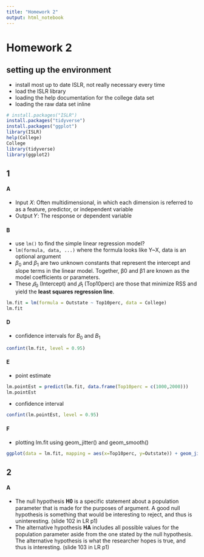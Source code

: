 ```yaml
---
title: "Homework 2"
output: html_notebook
---
```


# Homework 2

## setting up the environment 
- install most up to date ISLR, not really necessary every time
- load the ISLR library
- loading the help documentation for the college data set
- loading the raw data set inline
```r
# install.packages("ISLR")
install.packages("tidyverse")
install.packages("ggplot")
library(ISLR)
help(College)
College
library(tidyverse)
library(ggplot2)
```
## 1

#### A
- Input 𝑋: Often multidimensional, in which each dimension is referred to as a feature, predictor, or independent variable
- Output 𝑌: The response or dependent variable

#### B
- use `lm()` to find the simple linear regression model?
- `lm(formula, data, ...)` where the formula looks like Y~X, data is an optional argument
- $β_0$ and $β_1$ are two unknown constants that represent the intercept and slope terms in the linear model. Together, β0 and β1 are known as the model coefficients or parameters.
- These $𝛽_0$ (Intercept) and $𝛽_1$ (Top10perc) are those that minimize RSS and
yield the **least squares regression line**.

```r
lm.fit = lm(formula = Outstate ~ Top10perc, data = College)
lm.fit
```


#### D
- confidence intervals for $B_0$ and $B_1$
```r
confint(lm.fit, level = 0.95)
```

#### E
- point estimate
```r
lm.pointEst = predict(lm.fit, data.frame(Top10perc = c(1000,2000)))
lm.pointEst
```
- confidence interval
```r
confint(lm.pointEst, level = 0.95)
```

#### F
- plotting lm.fit using geom_jitter() and geom_smooth()
```r
ggplot(data = lm.fit, mapping = aes(x=Top10perc, y=Outstate)) + geom_jitter() + geom_smooth() + theme_bw()
```

## 2

#### A
- The null hypothesis 𝐇𝟎 is a specific statement about a population parameter that is made for the purposes of argument.
A good null hypothesis is something that would be interesting to reject, and thus is uninteresting. (slide 102 in LR p1)
- The alternative hypothesis 𝐇𝐀 includes all possible values for the population parameter aside from the one stated by the null hypothesis.
The alternative hypothesis is what the researcher hopes is true, and thus is interesting. (slide 103 in LR p1)


